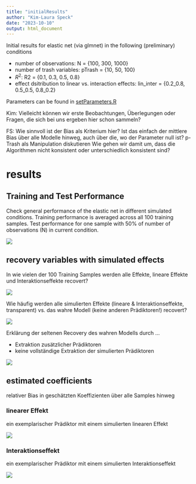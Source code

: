 ```yaml
---
title: "initialResults"
author: "Kim-Laura Speck"
date: "2023-10-10"
output: html_document
---
```


Initial results for elastic net (via glmnet) in the following (preliminary) conditions

- number of observations: N = {100, 300, 1000}  
- number of trash variables: pTrash = {10, 50, 100}
- $R^2$: R2 = {0.1, 0.3, 0.5, 0.8}
- effect dsitribution to linear vs. interaction effects: lin_inter = {0.2_0.8, 0.5_0.5, 0.8_0.2}

Parameters can be found in [setParameters.R](https://github.com/kimSpeck/MLsim/blob/main/setParameters.R)

Kim: Vielleicht können wir erste Beobachtungen, Überlegungen oder Fragen, die sich bei uns ergeben hier schon sammeln?

FS:
Wie sinnvoll ist der Bias als Kriterium hier?
Ist das einfach der mittlere Bias über alle Modelle hinweg, auch über die, wo der Parameter null ist?
p-Trash als Manipulation diskutieren
Wie gehen wir damit um, dass die Algorithmen nicht konsistent oder unterschiedlich konsistent sind?

# results
## Training and Test Performance 

Check general performance of the elastic net in different simulated conditions.
Training performance is averaged across all 100 training samples. 
Test performance for one sample with 50% of number of observations (N) in current condition. 

![](plots/performanceTrainTest.png)

## recovery variables with simulated effects

In wie vielen der 100 Training Samples werden alle Effekte, lineare Effekte und Interaktionseffekte recovert?

![](plots/nSamplesWithEffects.png)

Wie häufig werden alle simulierten Effekte (lineare & Interaktionseffekte, transparent) vs. das wahre Modell (keine anderen Prädiktoren!) recovert?

![](plots/nAllvsExactEffectsBarplot.png)

Erklärung der seltenen Recovery des wahren Modells durch ...

- Extraktion zusätzlicher Prädiktoren
- keine vollständige Extraktion der simulierten Prädiktoren

![](plots/nExactModelAllvsOthers.png)

## estimated coefficients

relativer Bias in geschätzten Koeffizienten über alle Samples hinweg

### linearer Effekt

ein exemplarischer Prädiktor mit einem simulierten linearen Effekt

![](plots/pRelBias_Var1_testResults.png)

### Interaktionseffekt
ein exemplarischer Prädiktor mit einem simulierten Interaktionseffekt

![](plots/pRelBias_Var5.Var6_testResults.png)

